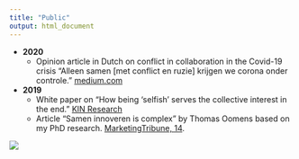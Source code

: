 ```yaml
---
title: "Public"
output: html_document
---
```


* **2020**
  + Opinion article in Dutch on conflict in collaboration in the Covid-19 crisis "Alleen samen [met conflict en ruzie] krijgen we corona onder controle." [medium.com](https://medium.com/@jochem.hummel/alleen-samen-met-conflict-en-ruzie-krijgen-we-corona-onder-controle-f63d594159b4)
  
* **2019**
  + White paper on "How being ‘selfish’ serves the collective interest in the end." [KIN Research](https://www.kinresearch.nl/being-selfish-serves-the-collective-interest-in-the-end/)
  + Article "Samen innoveren is complex"  by Thomas Oomens based on my PhD research. [MarketingTribune, 14](https://www.marketingtribune.nl/b2b/nieuws/2019/08/marketingscience-innoveren-in-complexe-samenwerkingsverbanden/index.xml?__xsl=cms-print.xsl).

![](https://www.jochemhummel.com/pictures/CODE-DAY3-2565.jpeg)